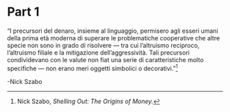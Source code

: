 # Part 1 {.unnumbered}

"I precursori del denaro, insieme al linguaggio, permisero agli esseri umani della prima età moderna di superare le problematiche cooperative che altre specie non sono in grado di risolvere — tra cui l'altruismo reciproco, l'altruismo filiale e la mitigazione dell'aggressività. Tali precursori condividevano con le valute non fiat una serie di caratteristiche molto specifiche — non erano meri oggetti simbolici o decorativi."[^7]

-Nick Szabo

[^7]: Nick Szabo, *Shelling Out: The Origins of Money.*